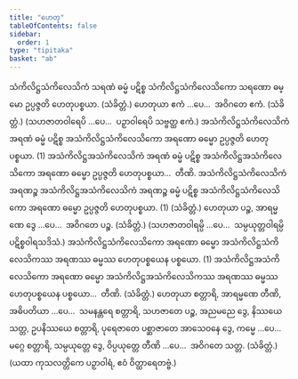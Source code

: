 ```yaml
---
title: "ဟေတု"
tableOfContents: false
sidebar:
  order: 1
type: "tipitaka"
basket: "ab"
---
```



<DynamicBreadcrumb />

<Division number="18">

<Paragraph number="1755">
သံကိလိဋ္ဌသံကိလေသိကံ သရဏံ ဓမ္မံ ပဋိစ္စ သံကိလိဋ္ဌသံကိလေသိကော သရဏော ဓမ္မော ဥပ္ပဇ္ဇတိ ဟေတုပစ္စယာ. (သံခိတ္တံ.)
</Paragraph>

<Paragraph number="1756">
ဟေတုယာ ဧကံ …ပေ…  အဝိဂတေ ဧကံ. (သံခိတ္တံ.)
</Paragraph>

<Paragraph number="1757">
(သဟဇာတဝါရေပိ …ပေ…  ပဉှာဝါရေပိ သဗ္ဗတ္ထ ဧကံ.)
</Paragraph>

</Division>
<Division number="19">

<Paragraph number="1758">
အသံကိလိဋ္ဌသံကိလေသိကံ အရဏံ ဓမ္မံ ပဋိစ္စ အသံကိလိဋ္ဌသံကိလေသိကော အရဏော ဓမ္မော ဥပ္ပဇ္ဇတိ ဟေတုပစ္စယာ. (1)
</Paragraph>

<Paragraph number="1759">
အသံကိလိဋ္ဌအသံကိလေသိကံ အရဏံ ဓမ္မံ ပဋိစ္စ အသံကိလိဋ္ဌအသံကိလေသိကော အရဏော ဓမ္မော ဥပ္ပဇ္ဇတိ ဟေတုပစ္စယာ…  တီဏိ.
</Paragraph>

<Paragraph number="1760">
အသံကိလိဋ္ဌသံကိလေသိကံ အရဏဉ္စ အသံကိလိဋ္ဌအသံကိလေသိကံ အရဏဉ္စ ဓမ္မံ ပဋိစ္စ အသံကိလိဋ္ဌသံကိလေသိကော အရဏော ဓမ္မော ဥပ္ပဇ္ဇတိ ဟေတုပစ္စယာ. (1) (သံခိတ္တံ.)
</Paragraph>

</Division>
<Division number="20">

<Paragraph number="1761">
ဟေတုယာ ပဉ္စ, အာရမ္မဏေ ဒွေ …ပေ…  အဝိဂတေ ပဉ္စ. (သံခိတ္တံ.) (သဟဇာတဝါရမ္ပိ …ပေ…  သမ္ပယုတ္တဝါရမ္ပိ ပဋိစ္စဝါရသဒိသံ.)
</Paragraph>

</Division>
<Division number="21">

<Paragraph number="1762">
အသံကိလိဋ္ဌသံကိလေသိကော အရဏော ဓမ္မော အသံကိလိဋ္ဌသံကိလေသိကဿ အရဏဿ ဓမ္မဿ ဟေတုပစ္စယေန ပစ္စယော. (1)
</Paragraph>

<Paragraph number="1763">
အသံကိလိဋ္ဌအသံကိလေသိကော အရဏော ဓမ္မော အသံကိလိဋ္ဌအသံကိလေသိကဿ အရဏဿ ဓမ္မဿ ဟေတုပစ္စယေန ပစ္စယော…  တီဏိ. (သံခိတ္တံ.)
</Paragraph>

</Division>
<Division number="22">

<Paragraph number="1764">
ဟေတုယာ စတ္တာရိ, အာရမ္မဏေ တီဏိ, အဓိပတိယာ …ပေ…  သမနန္တရေ စတ္တာရိ, သဟဇာတေ ပဉ္စ, အညမညေ ဒွေ, နိဿယေ သတ္တ, ဥပနိဿယေ စတ္တာရိ, ပုရေဇာတေ ပစ္ဆာဇာတေ အာသေဝနေ ဒွေ, ကမ္မေ …ပေ…  မဂ္ဂေ စတ္တာရိ, သမ္ပယုတ္တေ ဒွေ, ဝိပ္ပယုတ္တေ တီဏိ …ပေ…  အဝိဂတေ သတ္တ. (သံခိတ္တံ.)
</Paragraph>

<Paragraph number="1765">
(ယထာ ကုသလတ္တိကေ ပဉှာဝါရံ, ဧဝံ ဝိတ္ထာရေတဗ္ဗံ.)
</Paragraph>
</Division>